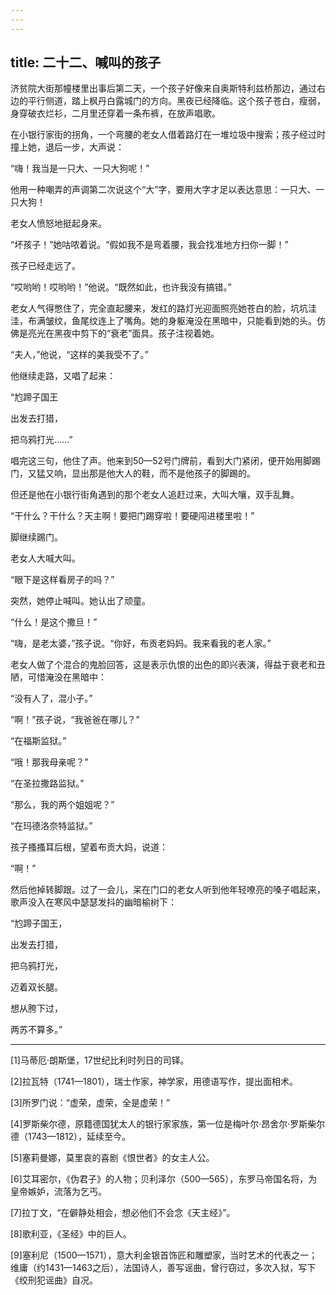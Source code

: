 ```yaml
---
---
---
```

title: 二十二、喊叫的孩子
---




济贫院大街那幢楼里出事后第二天，一个孩子好像来自奥斯特利兹桥那边，通过右边的平行侧道，踏上枫丹白露城门的方向。黑夜已经降临。这个孩子苍白，瘦弱，身穿破衣烂衫，二月里还穿着一条布裤，在放声唱歌。

在小银行家街的拐角，一个弯腰的老女人借着路灯在一堆垃圾中搜索；孩子经过时撞上她，退后一步，大声说：

“嗨！我当是一只大、一只大狗呢！”

他用一种嘲弄的声调第二次说这个“大”字，要用大字才足以表达意思：一只大、一只大狗！

老女人愤怒地挺起身来。

“坏孩子！”她咕哝着说。“假如我不是弯着腰，我会找准地方扫你一脚！”

孩子已经走远了。

“哎哟哟！哎哟哟！”他说。“既然如此，也许我没有搞错。”

老女人气得憋住了，完全直起腰来，发红的路灯光迎面照亮她苍白的脸，坑坑洼洼，布满皱纹，鱼尾纹连上了嘴角。她的身躯淹没在黑暗中，只能看到她的头。仿佛是亮光在黑夜中剪下的“衰老”面具。孩子注视着她。

“夫人，”他说，“这样的美我受不了。”

他继续走路，又唱了起来：


“尥蹄子国王

出发去打猎，

把乌鸦打光……”


唱完这三句，他住了声。他来到50—52号门牌前，看到大门紧闭，便开始用脚踢门，又猛又响，显出那是他大人的鞋，而不是他孩子的脚踢的。

但还是他在小银行街角遇到的那个老女人追赶过来，大叫大嚷，双手乱舞。

“干什么？干什么？天主啊！要把门踢穿啦！要硬闯进楼里啦！”

脚继续踢门。

老女人大喊大叫。

“眼下是这样看房子的吗？”

突然，她停止喊叫。她认出了顽童。

“什么！是这个撒旦！”

“嗨，是老太婆，”孩子说。“你好，布贡老妈妈。我来看我的老人家。”

老女人做了个混合的鬼脸回答，这是表示仇恨的出色的即兴表演，得益于衰老和丑陋，可惜淹没在黑暗中：

“没有人了，混小子。”

“啊！”孩子说，“我爸爸在哪儿？”

“在福斯监狱。”

“哦！那我母亲呢？”

“在圣拉撒路监狱。”

“那么，我的两个姐姐呢？”

“在玛德洛奈特监狱。”

孩子搔搔耳后根，望着布贡大妈，说道：

“啊！”

然后他掉转脚跟。过了一会儿，呆在门口的老女人听到他年轻嘹亮的嗓子唱起来，歌声没入在寒风中瑟瑟发抖的幽暗榆树下：


“尥蹄子国王，

出发去打猎，

把乌鸦打光，

迈着双长腿。

想从胯下过，

两苏不算多。”



* * *




[1]马蒂厄·朗斯堡，17世纪比利时列日的司铎。

[2]拉瓦特（1741—1801），瑞士作家，神学家，用德语写作，提出面相术。

[3]所罗门说：“虚荣，虚荣，全是虚荣！”

[4]罗斯柴尔德，原籍德国犹太人的银行家家族，第一位是梅叶尔·昂舍尔·罗斯柴尔德（1743—1812），延续至今。

[5]塞莉曼娜，莫里哀的喜剧《恨世者》的女主人公。

[6]艾耳密尔，《伪君子》的人物；贝利泽尔（500—565），东罗马帝国名将，为皇帝嫉妒，流落为乞丐。

[7]拉丁文，“在僻静处相会，想必他们不会念《天主经》”。

[8]歌利亚，《圣经》中的巨人。

[9]塞利尼（1500—1571），意大利金银首饰匠和雕塑家，当时艺术的代表之一；维庸（约1431—1463之后），法国诗人，善写谣曲，曾行窃过，多次入狱，写下《绞刑犯谣曲》自况。